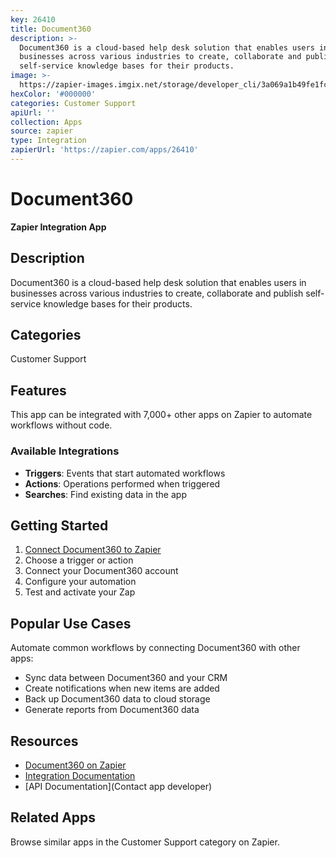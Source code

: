 ```yaml
---
key: 26410
title: Document360
description: >-
  Document360 is a cloud-based help desk solution that enables users in
  businesses across various industries to create, collaborate and publish
  self-service knowledge bases for their products.
image: >-
  https://zapier-images.imgix.net/storage/developer_cli/3a069a1b49fe1fcf83f588ae716fbd07.png?auto=format%2Ccompress&ixlib=python-3.0.0&q=50
hexColor: '#000000'
categories: Customer Support
apiUrl: ''
collection: Apps
source: zapier
type: Integration
zapierUrl: 'https://zapier.com/apps/26410'
---
```

# Document360

**Zapier Integration App**

## Description

Document360 is a cloud-based help desk solution that enables users in businesses across various industries to create, collaborate and publish self-service knowledge bases for their products.

## Categories

Customer Support

## Features

This app can be integrated with 7,000+ other apps on Zapier to automate workflows without code.

### Available Integrations

- **Triggers**: Events that start automated workflows
- **Actions**: Operations performed when triggered
- **Searches**: Find existing data in the app

## Getting Started

1. [Connect Document360 to Zapier](https://zapier.com/apps/26410)
2. Choose a trigger or action
3. Connect your Document360 account
4. Configure your automation
5. Test and activate your Zap

## Popular Use Cases

Automate common workflows by connecting Document360 with other apps:

- Sync data between Document360 and your CRM
- Create notifications when new items are added
- Back up Document360 data to cloud storage
- Generate reports from Document360 data

## Resources

- [Document360 on Zapier](https://zapier.com/apps/26410)
- [Integration Documentation](https://zapier.com/apps/26410/integrations)
- [API Documentation](Contact app developer)

## Related Apps

Browse similar apps in the Customer Support category on Zapier.
